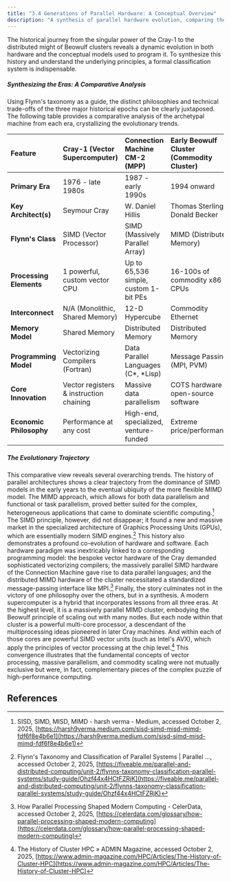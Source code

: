 ```yaml
---
title: "3.4 Generations of Parallel Hardware: A Conceptual Overview"
description: "A synthesis of parallel hardware evolution, comparing the major epochs and their underlying architectural principles."
---
```


The historical journey from the singular power of the Cray-1 to the distributed might of Beowulf clusters reveals a dynamic evolution in both hardware and the conceptual models used to program it. To synthesize this history and understand the underlying principles, a formal classification system is indispensable.

##### **Synthesizing the Eras: A Comparative Analysis**

Using Flynn's taxonomy as a guide, the distinct philosophies and technical trade-offs of the three major historical epochs can be clearly juxtaposed. The following table provides a comparative analysis of the archetypal machine from each era, crystallizing the evolutionary trends.

| Feature | Cray-1 (Vector Supercomputer) | Connection Machine CM-2 (MPP) | Early Beowulf Cluster (Commodity Cluster) |
| :---- | :---- | :---- | :---- |
| **Primary Era** | 1976 \- late 1980s | 1987 \- early 1990s | 1994 onward |
| **Key Architect(s)** | Seymour Cray | W. Daniel Hillis | Thomas Sterling, Donald Becker |
| **Flynn's Class** | SIMD (Vector Processor) | SIMD (Massively Parallel Array) | MIMD (Distributed Memory) |
| **Processing Elements** | 1 powerful, custom vector CPU | Up to 65,536 simple, custom 1-bit PEs | 16-100s of commodity x86 CPUs |
| **Interconnect** | N/A (Monolithic, Shared Memory) | 12-D Hypercube | Commodity Ethernet |
| **Memory Model** | Shared Memory | Distributed Memory | Distributed Memory |
| **Programming Model** | Vectorizing Compilers (Fortran) | Data Parallel Languages (C\*, \*Lisp) | Message Passing (MPI, PVM) |
| **Core Innovation** | Vector registers & instruction chaining | Massive data parallelism | COTS hardware & open-source software |
| **Economic Philosophy** | Performance at any cost | High-end, specialized, venture-funded | Extreme price/performance |

##### **The Evolutionary Trajectory**

This comparative view reveals several overarching trends. The history of parallel architectures shows a clear trajectory from the dominance of SIMD models in the early years to the eventual ubiquity of the more flexible MIMD model. The MIMD approach, which allows for both data parallelism and functional or task parallelism, proved better suited for the complex, heterogeneous applications that came to dominate scientific computing.[^52] The SIMD principle, however, did not disappear; it found a new and massive market in the specialized architecture of Graphics Processing Units (GPUs), which are essentially modern SIMD engines.[^45]
This history also demonstrates a profound co-evolution of hardware and software. Each hardware paradigm was inextricably linked to a corresponding programming model: the bespoke vector hardware of the Cray demanded sophisticated vectorizing compilers; the massively parallel SIMD hardware of the Connection Machine gave rise to data parallel languages; and the distributed MIMD hardware of the cluster necessitated a standardized message-passing interface like MPI.[^54]
Finally, the story culminates not in the victory of one philosophy over the others, but in a synthesis. A modern supercomputer is a hybrid that incorporates lessons from all three eras. At the highest level, it is a massively parallel MIMD cluster, embodying the Beowulf principle of scaling out with many nodes. But each node within that cluster is a powerful multi-core processor, a descendant of the multiprocessing ideas pioneered in later Cray machines. And within each of those cores are powerful SIMD vector units (such as Intel's AVX), which apply the principles of vector processing at the chip level.[^6] This convergence illustrates that the fundamental concepts of vector processing, massive parallelism, and commodity scaling were not mutually exclusive but were, in fact, complementary pieces of the complex puzzle of high-performance computing.

## References

[^6]: The History of Cluster HPC » ADMIN Magazine, accessed October 2, 2025, [https://www.admin-magazine.com/HPC/Articles/The-History-of-Cluster-HPC](https://www.admin-magazine.com/HPC/Articles/The-History-of-Cluster-HPC)
[^45]: Flynn's Taxonomy and Classification of Parallel Systems | Parallel ..., accessed October 2, 2025, [https://fiveable.me/parallel-and-distributed-computing/unit-2/flynns-taxonomy-classification-parallel-systems/study-guide/Ohzf44x4HCtFZRjK](https://fiveable.me/parallel-and-distributed-computing/unit-2/flynns-taxonomy-classification-parallel-systems/study-guide/Ohzf44x4HCtFZRjK)
[^52]: SISD, SIMD, MISD, MIMD - harsh verma - Medium, accessed October 2, 2025, [https://harsh9verma.medium.com/sisd-simd-misd-mimd-fdf6f8e4b6e1](https://harsh9verma.medium.com/sisd-simd-misd-mimd-fdf6f8e4b6e1)
[^54]: How Parallel Processing Shaped Modern Computing - CelerData, accessed October 2, 2025, [https://celerdata.com/glossary/how-parallel-processing-shaped-modern-computing](https://celerdata.com/glossary/how-parallel-processing-shaped-modern-computing)
